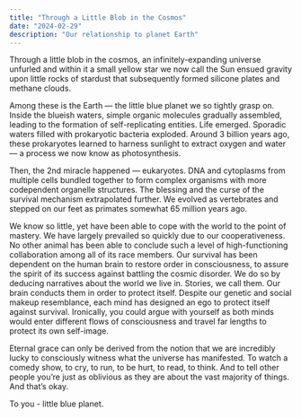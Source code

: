 ```yaml
---
title: "Through a Little Blob in the Cosmos"
date: "2024-02-29"
description: "Our relationship to planet Earth"
---
```


Through a little blob in the cosmos, an infinitely-expanding universe unfurled and within it a small yellow star we now call the Sun ensued gravity upon little rocks of stardust that subsequently formed silicone plates and methane clouds.

Among these is the Earth — the little blue planet we so tightly grasp on. Inside the blueish waters, simple organic molecules gradually assembled, leading to the formation of self-replicating entities. Life emerged. Sporadic waters filled with prokaryotic bacteria exploded. Around 3 billion years ago, these prokaryotes learned to harness sunlight to extract oxygen and water — a process we now know as photosynthesis.

Then, the 2nd miracle happened — eukaryotes. DNA and cytoplasms from multiple cells bundled together to form complex organisms with more codependent organelle structures. The blessing and the curse of the survival mechanism extrapolated further. We evolved as vertebrates and stepped on our feet as primates somewhat 65 million years ago.

We know so little, yet have been able to cope with the world to the point of mastery. We have largely prevailed so quickly due to our cooperativeness. No other animal has been able to conclude such a level of high-functioning collaboration among all of its race members. Our survival has been dependent on the human brain to restore order in consciousness, to assure the spirit of its success against battling the cosmic disorder. We do so by deducing narratives about the world we live in. Stories, we call them. Our brain conducts them in order to protect itself. Despite our genetic and social makeup resemblance, each mind has designed an ego to protect itself against survival. Ironically, you could argue with yourself as both minds would enter different flows of consciousness and travel far lengths to protect its own self-image.

Eternal grace can only be derived from the notion that we are incredibly lucky to consciously witness what the universe has manifested. To watch a comedy show, to cry, to run, to be hurt, to read, to think. And to tell other people you’re just as oblivious as they are about the vast majority of things. And that’s okay.

To you - little blue planet.
